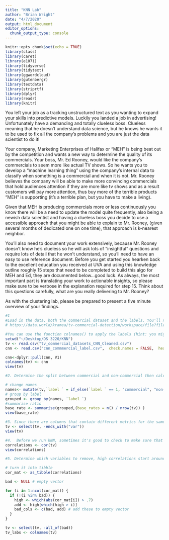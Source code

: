 ```yaml
---
title: "KNN Lab"
author: "Brian Wright"
date: "4/7/2020"
output: html_document
editor_options: 
  chunk_output_type: console
---
```


```r
knitr::opts_chunk$set(echo = TRUE)
library(class)
library(caret)
library(e1071) 
library(tidyverse)
library(tidytext)
library(ggwordcloud)
library(gutenbergr)
library(textdata)
library(striprtf)
library(dplyr)
library(readr)
library(knitr)
```

You left your job as a tracking unstructured text as you wanting to expand your skills into predictive models.  Luckily you landed a job in advertising! Unfortunately have a demanding and totally clueless boss. Clueless meaning that he doesn't understand data science, but he knows he wants it to be used to fix all the company's problems and you are just the data scientist to do it! 

Your company, Marketing Enterprises of Halifax or "MEH" is being beat out by the competition and wants a new way to determine the quality of its commercials. Your boss, Mr. Ed Rooney, would like the company's commercials to seem more like actual TV shows. So he wants you to develop a "machine learning thing" using the company’s internal data to classify when something is a commercial and when it is not. Mr. Rooney believes the company will be able to make more convincing commercials that hold audiences attention if they are more like tv shows and as a result customers will pay more attention, thus buy more of the terrible products "MEH" is supporting (it's a terrible plan, but you have to make a living). 

Given that MEH is producing commercials more or less continuously you know there will be a need to update the model quite frequently, also being a newish data scientist and having a clueless boss you decide to use a accessible approach that you might be able to explain to Mr. Rooney, (given several months of dedicated one on one time), that approach is k-nearest neighbor. 

You'll also need to document your work extensively, because Mr. Rooney doesn't know he's clueless so he will ask lots of "insightful" questions and require lots of detail that he won't understand, so you'll need to have an easy to use reference document. Before you get started you hearken back to the excellent education you received at UVA and using this knowledge outline roughly 15 steps that need to be completed to build this algo for MEH and Ed, they are documented below...good luck. As always, the most important part is translating your work to actionable insights, so please make sure to be verbose in the explanation required for step 15. Think about this questions carefully, what are you really delivering to Mr. Rooney? 

As with the clustering lab, please be prepared to present a five minute overview of your findings. 
 

```r
#1
#Load in the data, both the commercial dataset and the labels. You'll need to the place the labels on the columns. The dataset "tv_commercialsets-CNN_Cleaned.csv",  is data collected about the features of commercials on CNN. We can try to predict what segments of video are commercials based on their audio and video components. More information on the datasets can be found data.world:
# https://data.world/kramea/tv-commercial-detection/workspace/file?filename=tv_commercial_datasets%2FBBC_Cleaned.csv

#You can use the function colnames() to apply the labels (hint: you might need to reshape the labels to make this work)
setwd("~/Desktop/DS 3220/KNN")
tv <- read.csv("tv_commercial_datasets_CNN_Cleaned.csv") 
cnn <- read.csv("cnn_commmercial_label.csv",  check.names = FALSE,  header=FALSE)

cnn<-dplyr::pull(cnn, V1)
colnames(tv) <- cnn
view(tv)

```

```r
#2. Determine the split between commercial and non-commercial then calculate the base rate, assume 1 is the commercial label and -1 is the non-commercial label 

# change names
names<- mutate(tv,`label ` = if_else(`label ` == 1, "commercial", "non-commercial"))
# group by label
grouped <- group_by(names, `label `)
#summarise ratio
base_rate <- summarise(grouped,(base_rates = n() / nrow(tv)) )
view(base_rate)
```

```r
#3. Since there are columns that contain different metrics for the same variable (i.e. any column that ends in 'mn' is the mean of that variable, while any column that ends in 'var' is the variance of that variable), we don't need to keep both, drop all the columns that include var
tv <- select(tv, -ends_with("var"))
view(tv)
```

```r
#4.  Before we run kNN, sometimes it's good to check to make sure that our variables are not highly correlated. Use the cor() function on 'your_dataframe', label it 'commercial_correlations', and view the data, because remember kNN doesn't work well in high dimensions. 
correlations <- cor(tv)
view(correlations)
```

```r
#5. Determine which variables to remove, high correlations start around .7 or below -.7 I would especially remove variables that appear to be correlated with more than one variable. List your rationale here:

# turn it into tibble
cor_mat <- as_tibble(correlations)

bad <- NULL # empty vector

for (i in 1:ncol(cor_mat)) {
  if (!(i %in% bad)) {
    high <- which(abs(cor_mat[i]) > .7) 
    add <- high[which(high > i)]
    bad_cols <- c(bad, add) # add these to empty vector
  }
}

tv <- select(tv, -all_of(bad))
tv_labs <- colnames(tv)

```
